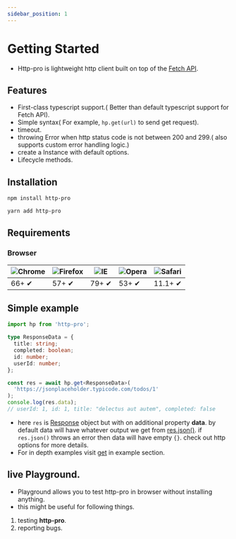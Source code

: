```yaml
---
sidebar_position: 1
---
```



# Getting Started

- Http-pro is lightweight http client built on top of the [Fetch API](https://developer.mozilla.org/en-US/docs/Web/API/Fetch_API).

## Features

- First-class typescript support.( Better than default typescript support for Fetch API).
- Simple syntax( For example, `hp.get(url)` to send get request).
- timeout.
- throwing Error when http status code is not between 200 and 299.( also supports custom error handling logic.)
- create a Instance with default options.
- Lifecycle methods.

## Installation

<Tabs>
<TabItem value="npm" label="npm">

```bash
npm install http-pro
```

</TabItem>
<TabItem value="yarn" label="yarn">

```bash
yarn add http-pro
```

</TabItem>
</Tabs>

## Requirements

### Browser

| ![Chrome](https://raw.githubusercontent.com/alrra/browser-logos/master/src/chrome/chrome_48x48.png) | ![Firefox](https://raw.githubusercontent.com/alrra/browser-logos/master/src/firefox/firefox_48x48.png) | ![IE](https://raw.githubusercontent.com/alrra/browser-logos/master/src/edge/edge_48x48.png) | ![Opera](https://raw.githubusercontent.com/alrra/browser-logos/master/src/opera/opera_48x48.png) | ![Safari](https://raw.githubusercontent.com/alrra/browser-logos/master/src/safari/safari_48x48.png) |
| --------------------------------------------------------------------------------------------------- | ------------------------------------------------------------------------------------------------------ | ------------------------------------------------------------------------------------------- | ------------------------------------------------------------------------------------------------ | --------------------------------------------------------------------------------------------------- |
| 66+ ✔                                                                                               | 57+ ✔                                                                                                  | 79+ ✔                                                                                       | 53+ ✔                                                                                            | 11.1+ ✔                                                                                             |

## Simple example

```ts
import hp from 'http-pro';

type ResponseData = {
  title: string;
  completed: boolean;
  id: number;
  userId: number;
};

const res = await hp.get<ResponseData>(
  'https://jsonplaceholder.typicode.com/todos/1'
);
console.log(res.data);
// userId: 1, id: 1, title: "delectus aut autem", completed: false
```

- here `res` is [Response](https://developer.mozilla.org/en-US/docs/Web/API/Response) object but with on additional property **data**. by default data will have whatever output we get from [res.json()](https://developer.mozilla.org/en-US/docs/Web/API/Response/json). if `res.json()` throws an error then data will have empty `{}`. check out http options for more details.
- For in depth examples visit [get](example/get) in example section.

## live Playground.

- Playground allows you to test http-pro in browser without installing anything.
- this might be useful for following things.

1. testing **http-pro**.
2. reporting bugs.

<PlayGround />
